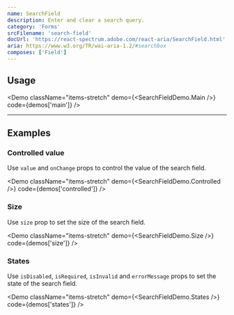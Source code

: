 ```yaml
---
name: SearchField
description: Enter and clear a search query.
category: 'Forms'
srcFilename: 'search-field'
docUrl: 'https://react-spectrum.adobe.com/react-aria/SearchField.html'
aria: https://www.w3.org/TR/wai-aria-1.2/#searchbox
composes: ['Field']
---
```


## Usage

<Demo
  className="items-stretch"
  demo={<SearchFieldDemo.Main />}
  code={demos['main']}
/>

---

## Examples

### Controlled value

Use `value` and `onChange` props to control the value of the search field.

<Demo
  className="items-stretch"
  demo={<SearchFieldDemo.Controlled />}
  code={demos['controlled']}
/>

### Size

Use `size` prop to set the size of the search field.

<Demo
  className="items-stretch"
  demo={<SearchFieldDemo.Size />}
  code={demos['size']}
/>

### States

Use `isDisabled`, `isRequired`, `isInvalid` and `errorMessage` props to set the
state of the search field.

<Demo
  className="items-stretch"
  demo={<SearchFieldDemo.States />}
  code={demos['states']}
/>
